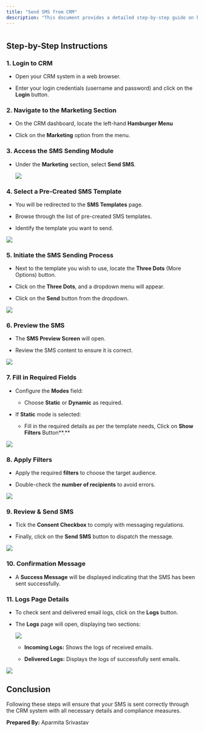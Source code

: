 ```yaml
---
title: "Send SMS from CRM"
description: "This document provides a detailed step-by-step guide on how to send SMS using the CRM system."
---
```


#

## **Step-by-Step Instructions**

### **1. Login to CRM**

* Open your CRM system in a web browser.

* Enter your login credentials (username and password) and click on the **Login** button.

###

### **2. Navigate to the Marketing Section**

* On the CRM dashboard, locate the left-hand **Hamburger Menu**

* Click on the **Marketing** option from the menu.

###

### **3. Access the SMS Sending Module**

* Under the **Marketing** section, select **Send SMS**.


  ![](https://ruloans-bucket.s3.ap-south-1.amazonaws.com/docs/crm/features/marketing/sms/image1.png)

###

### **4. Select a Pre-Created SMS Template**

* You will be redirected to the **SMS Templates** page.

* Browse through the list of pre-created SMS templates.

* Identify the template you want to send.

![](https://ruloans-bucket.s3.ap-south-1.amazonaws.com/docs/crm/features/marketing/sms/image2.png)

### **5. Initiate the SMS Sending Process**

* Next to the template you wish to use, locate the **Three Dots** (More Options) button.

* Click on the **Three Dots**, and a dropdown menu will appear.

* Click on the **Send** button from the dropdown.

![](https://ruloans-bucket.s3.ap-south-1.amazonaws.com/docs/crm/features/marketing/sms/image3.png)

### **6. Preview the SMS**

* The **SMS Preview Screen** will open.

* Review the SMS content to ensure it is correct.

![](https://ruloans-bucket.s3.ap-south-1.amazonaws.com/docs/crm/features/marketing/sms/image4.png)

###

### **7. Fill in Required Fields**

* Configure the **Modes** field:

  * Choose **Static** or **Dynamic** as required.

* If **Static** mode is selected:

  * Fill in the required details as per the template needs, Click on **Show Filters** Button\*\*.\*\*

![](https://ruloans-bucket.s3.ap-south-1.amazonaws.com/docs/crm/features/marketing/sms/image5.png)

###

### **8. Apply Filters**

* Apply the required **filters** to choose the target audience.

* Double-check the **number of recipients** to avoid errors.

![](https://ruloans-bucket.s3.ap-south-1.amazonaws.com/docs/crm/features/marketing/sms/image6.png)

###

### **9. Review & Send SMS**

* Tick the **Consent Checkbox** to comply with messaging regulations.

* Finally, click on the **Send SMS** button to dispatch the message.

![](https://ruloans-bucket.s3.ap-south-1.amazonaws.com/docs/crm/features/marketing/sms/image7.gif)

### **10. Confirmation Message**

* A **Success Message** will be displayed indicating that the SMS has been sent successfully.

### **11. Logs Page Details**

* To check sent and delivered email logs, click on the **Logs** button.

* The **Logs** page will open, displaying two sections:




  ![](https://ruloans-bucket.s3.ap-south-1.amazonaws.com/docs/crm/features/marketing/sms/image8.png)

  * **Incoming Logs:** Shows the logs of received emails.

  * **Delivered Logs:** Displays the logs of successfully sent emails.

![](https://ruloans-bucket.s3.ap-south-1.amazonaws.com/docs/crm/features/marketing/sms/image9.gif)

## **Conclusion**

Following these steps will ensure that your SMS is sent correctly through the CRM system with all necessary details and compliance measures.

**Prepared By:** Aparmita Srivastav